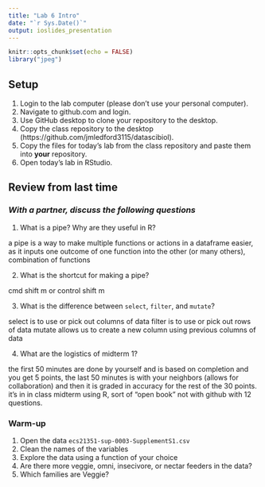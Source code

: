 ```yaml
---
title: "Lab 6 Intro"
date: "`r Sys.Date()`"
output: ioslides_presentation
---
```


```r
knitr::opts_chunk$set(echo = FALSE)
library("jpeg")
```

## Setup
1. Login to the lab computer (please don't use your personal computer).  
2. Navigate to github.com and login.   
2. Use GitHub desktop to clone your repository to the desktop.   
5. Copy the class repository to the desktop (https://github.com/jmledford3115/datascibiol).  
6. Copy the files for today's lab from the class repository and paste them into **your** repository.  
7. Open today's lab in RStudio.  

## Review from last time
### *With a partner, discuss the following questions*
1. What is a pipe? Why are they useful in R?

a pipe is a way to make multiple functions or actions in a dataframe easier, as it inputs one outcome of one function into the other (or many others), combination of functions

2. What is the shortcut for making a pipe?

cmd shift m or control shift m

3. What is the difference between `select`, `filter`, and `mutate`?

select is to use or pick out columns of data
filter is to use or pick out rows of data
mutate allows us to create a new column using previous columns of data

4. What are the logistics of midterm 1?

the first 50 minutes are done by yourself and is based on completion and you get 5 points, the last 50 minutes is with your neighbors (allows for collaboration) and then it is graded in accuracy for the rest of the 30 points. it's in in class midterm using R, sort of "open book" not with github with 12 questions.

### Warm-up
1. Open the data `ecs21351-sup-0003-SupplementS1.csv`
2. Clean the names of the variables
3. Explore the data using a function of your choice
4. Are there more veggie, omni, insecivore, or nectar feeders in the data?
5. Which families are Veggie?